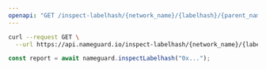 ```yaml
---
openapi: "GET /inspect-labelhash/{network_name}/{labelhash}/{parent_name}"
---
```


<RequestExample>

```bash cURL
curl --request GET \
  --url https://api.nameguard.io/inspect-labelhash/{network_name}/{labelhash}/{parent_name}
```

```ts SDK
const report = await nameguard.inspectLabelhash("0x...");
```

</RequestExample>
